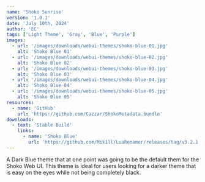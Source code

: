 ```yaml
---
name: 'Shoko Sunrise'
version: '1.0.1'
date: 'July 10th, 2024'
author: 'EC'
tags: ['Light Theme', 'Gray', 'Blue', 'Purple']
images:
  - url: '/images/downloads/webui-themes/shoko-blue-01.jpg'
    alt: 'Shoko Blue 01'
  - url: '/images/downloads/webui-themes/shoko-blue-02.jpg'
    alt: 'Shoko Blue 02'
  - url: '/images/downloads/webui-themes/shoko-blue-03.jpg'
    alt: 'Shoko Blue 03'
  - url: '/images/downloads/webui-themes/shoko-blue-04.jpg'
    alt: 'Shoko Blue 04'
  - url: '/images/downloads/webui-themes/shoko-blue-05.jpg'
    alt: 'Shoko Blue 05'
resources:
  - name: 'GitHub'
    url: 'https://github.com/Cazzar/ShokoMetadata.bundle'
downloads:
  - text: 'Stable Build'
    links:
      - name: 'Shoko Blue'
        url: 'https://github.com/Mik1ll/LuaRenamer/releases/tag/v3.2.1'
---
```


A Dark Blue theme that at one point was going to be the default them for the Shoko Web UI. This theme is ideal for users
looking for a darker theme that is easy on the eyes while not being completely black.
